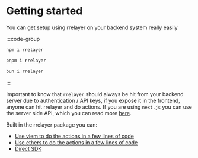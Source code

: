 # Getting started

You can get setup using rrelayer on your backend system really easily

:::code-group

```bash [npm]
npm i rrelayer
```

```bash [pnpm]
pnpm i rrelayer
```

```bash [bun]
bun i rrelayer
```

:::

Important to know that `rrelayer` should always be hit from your backend server due to authentication / API keys,
if you expose it in the frontend, anyone can hit rrelayer and do actions.
If you are using `next.js` you can use the server side API, which you can read more [here](https://nextjs.org/docs/pages/building-your-application/routing/api-routes).

Built in the rrelayer package you can:
- [Use viem to do the actions in a few lines of code](/integration/typescript/viem)
- [Use ethers to do the actions in a few lines of code](/integration/typescript/ethers)
- [Direct SDK](/integration/typescript/sdk)

